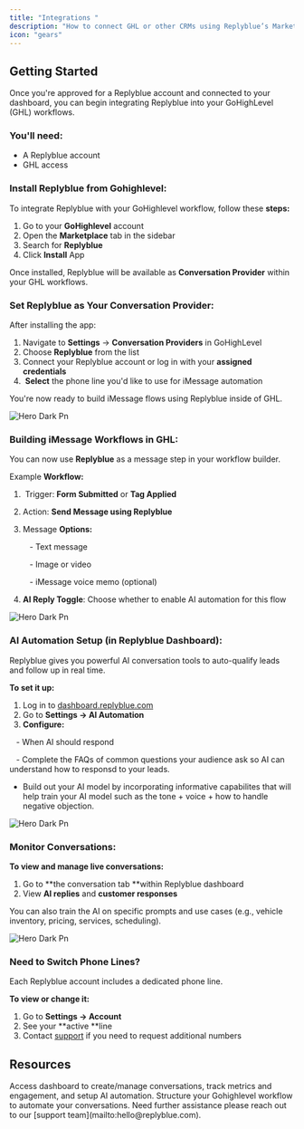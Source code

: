 ```yaml
---
title: "Integrations "
description: "How to connect GHL or other CRMs using Replyblue’s Marketplace place - (Coming soon)"
icon: "gears"
---
```


## Getting Started

Once you're approved for a Replyblue account and connected to your dashboard, you can begin integrating Replyblue into your GoHighLevel (GHL) workflows.

### You'll need:

- A Replyblue account
- GHL access

### Install Replyblue from Gohighlevel:

To integrate Replyblue with your GoHighlevel workflow, follow these **steps:**

1. Go to your **GoHighlevel** account
2. Open the **Marketplace** tab in the sidebar
3. Search for **Replyblue**
4. Click **Install** App

Once installed, Replyblue will be available as **Conversation Provider** within your GHL workflows.

### Set Replyblue as Your Conversation Provider:

After installing the app:

1. Navigate to **Settings** → **Conversation Providers** in GoHighLevel
2. Choose **Replyblue** from the list
3. Connect your Replyblue account or log in with your **assigned credentials**
4.  **Select** the phone line you'd like to use for iMessage automation

You're now ready to build iMessage flows using Replyblue inside of GHL.

![Hero Dark Pn](/images/hero-dark.png)

### Building iMessage Workflows in GHL:

You can now use **Replyblue** as a message step in your workflow builder.

Example **Workflow:**

1.  Trigger: **Form Submitted** or **Tag Applied**
2. Action: **Send Message using Replyblue**
3. Message **Options:**

      - Text message

      - Image or video

      - iMessage voice memo (optional)
4. **AI Reply Toggle**: Choose whether to enable AI automation for this flow

![Hero Dark Pn](/images/hero-dark.png)

### AI Automation Setup (in Replyblue Dashboard):

Replyblue gives you powerful AI conversation tools to auto-qualify leads and follow up in real time.

**To set it up:**

1. Log in to [dashboard.replyblue.com](http://dashboard.replyblue.com)
2. Go to **Settings → AI Automation**
3. **Configure:**

   - When AI should respond

   -  Complete the FAQs of common questions your audience ask so AI can understand how to responsd to your leads.

- Build out your AI model by incorporating informative capabilites that will help train your AI model such as the tone \+ voice \+ how to handle negative objection.

![Hero Dark Pn](/images/hero-dark.png)

### Monitor Conversations:

**To view and manage live conversations:**

1. Go to \*\*the conversation tab \*\*within Replyblue dashboard
2. View **AI replies** and **customer responses**

<Tip>
  You can also train the AI on specific prompts and use cases (e.g., vehicle inventory, pricing, services, scheduling).
</Tip>

![Hero Dark Pn](/images/hero-dark.png)

### Need to Switch Phone Lines?

Each Replyblue account includes a dedicated  phone line.

**To view or change it:**

1. Go to **Settings → Account**
2. See your \*\*active \*\*line
3. Contact [support](mailto:hello@replyblue.com) if you need to request additional numbers

## Resources

<Card title="Replyblue Dashboard" icon="display" iconType="regular" horizontal href="https://dashboard.replyblue.com/auth/login">
  Access dashboard to create/manage conversations, track metrics and engagement, and setup AI automation.
</Card>

<Card title="GoHighLevel Workflow Docs" icon="book-blank" horizontal href="https://help.gohighlevel.com/support/solutions/articles/155000002288-getting-started-with-workflows">
  Structure your Gohighlevel workflow to automate your conversations.
</Card>

<Card title="Contact Support" icon="headphones" horizontal href="mailto:hello@replyblue.com">
  Need further assistance please reach out to our [support team](mailto:hello@replyblue.com).
</Card>